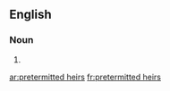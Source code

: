 ==English==

===Noun===
{{head|en|noun plural form}}

# {{plural of|pretermitted heir|lang=en}}

[[ar:pretermitted heirs]]
[[fr:pretermitted heirs]]